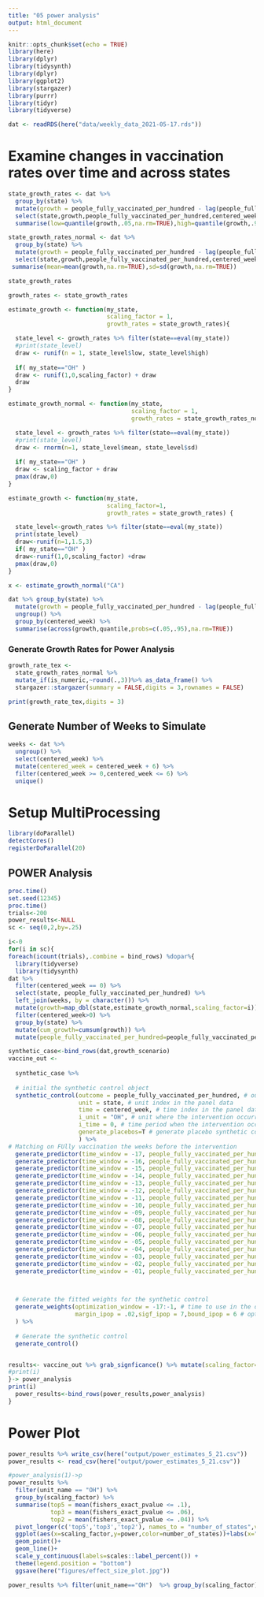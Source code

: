 ```yaml
---
title: "05 power analysis"
output: html_document
---
```


```r
knitr::opts_chunk$set(echo = TRUE)
library(here)
library(dplyr)
library(tidysynth)
library(dplyr)
library(ggplot2)
library(stargazer)
library(purrr)
library(tidyr)
library(tidyverse)

dat <- readRDS(here("data/weekly_data_2021-05-17.rds")) 

```

# Examine changes in vaccination rates over time and across states
```r

state_growth_rates <- dat %>%
  group_by(state) %>%
  mutate(growth = people_fully_vaccinated_per_hundred - lag(people_fully_vaccinated_per_hundred)) %>%
  select(state,growth,people_fully_vaccinated_per_hundred,centered_week) %>%
  summarise(low=quantile(growth,.05,na.rm=TRUE),high=quantile(growth,.95,na.rm=TRUE))

state_growth_rates_normal <- dat %>%
  group_by(state) %>%
  mutate(growth = people_fully_vaccinated_per_hundred - lag(people_fully_vaccinated_per_hundred)) %>%
  select(state,growth,people_fully_vaccinated_per_hundred,centered_week) %>%
 summarise(mean=mean(growth,na.rm=TRUE),sd=sd(growth,na.rm=TRUE))

state_growth_rates

growth_rates <- state_growth_rates

estimate_growth <- function(my_state, 
                            scaling_factor = 1, 
                            growth_rates = state_growth_rates){

  state_level <- growth_rates %>% filter(state==eval(my_state))
  #print(state_level)
  draw <- runif(n = 1, state_level$low, state_level$high)
  
  if( my_state=="OH" )
  draw <- runif(1,0,scaling_factor) + draw
  draw
}

estimate_growth_normal <- function(my_state, 
                                   scaling_factor = 1,
                                   growth_rates = state_growth_rates_normal){

  state_level <- growth_rates %>% filter(state==eval(my_state))
  #print(state_level)
  draw <- rnorm(n=1, state_level$mean, state_level$sd)
  
  if( my_state=="OH" )
  draw <- scaling_factor + draw
  pmax(draw,0)
}

estimate_growth <- function(my_state,
                            scaling_factor=1,
                            growth_rates = state_growth_rates) {

  state_level<-growth_rates %>% filter(state==eval(my_state))
  print(state_level)
  draw<-runif(n=1,1.5,3)
  if( my_state=="OH" )
  draw<-runif(1,0,scaling_factor) +draw
  pmax(draw,0)
}

x <- estimate_growth_normal("CA")

dat %>% group_by(state) %>%
  mutate(growth = people_fully_vaccinated_per_hundred - lag(people_fully_vaccinated_per_hundred)) %>%
  ungroup() %>%
  group_by(centered_week) %>%
  summarise(across(growth,quantile,probs=c(.05,.95),na.rm=TRUE))

```



### Generate Growth Rates for Power Analysis

```r

growth_rate_tex <- 
  state_growth_rates_normal %>% 
  mutate_if(is_numeric,~round(.,3))%>% as_data_frame() %>%
  stargazer::stargazer(summary = FALSE,digits = 3,rownames = FALSE) 

print(growth_rate_tex,digits = 3)

```



## Generate Number of Weeks to Simulate

```r

weeks <- dat %>% 
  ungroup() %>% 
  select(centered_week) %>%
  mutate(centered_week = centered_week + 6) %>% 
  filter(centered_week >= 0,centered_week <= 6) %>%
  unique()

```

# Setup MultiProcessing 
```r

library(doParallel)
detectCores()
registerDoParallel(20)

```

## POWER Analysis

```r
proc.time()
set.seed(12345)
proc.time()
trials<-200
power_results<-NULL
sc <- seq(0,2,by=.25)

i<-0
for(i in sc){
foreach(icount(trials),.combine = bind_rows) %dopar%{
  library(tidyverse)
  library(tidysynth)
dat %>%
  filter(centered_week == 0) %>%
  select(state, people_fully_vaccinated_per_hundred) %>%
  left_join(weeks, by = character()) %>%
  mutate(growth=map_dbl(state,estimate_growth_normal,scaling_factor=i)) %>%
  filter(centered_week>0) %>%
  group_by(state) %>%
  mutate(cum_growth=cumsum(growth)) %>%
  mutate(people_fully_vaccinated_per_hundred=people_fully_vaccinated_per_hundred+cum_growth)->growth_scenario

synthetic_case<-bind_rows(dat,growth_scenario)
vaccine_out <-
  
  synthetic_case %>%
  
  # initial the synthetic control object
  synthetic_control(outcome = people_fully_vaccinated_per_hundred, # outcome
                    unit = state, # unit index in the panel data
                    time = centered_week, # time index in the panel data
                    i_unit = "OH", # unit where the intervention occurred
                    i_time = 0, # time period when the intervention occurred
                    generate_placebos=T # generate placebo synthetic controls (for inference)
                    ) %>%
# Matching on FUlly vaccination the weeks before the intervention  
  generate_predictor(time_window = -17, people_fully_vaccinated_per_hundred17 = people_fully_vaccinated_per_hundred) %>%
  generate_predictor(time_window = -16, people_fully_vaccinated_per_hundred16 = people_fully_vaccinated_per_hundred) %>%
  generate_predictor(time_window = -15, people_fully_vaccinated_per_hundred15 = people_fully_vaccinated_per_hundred) %>%
  generate_predictor(time_window = -14, people_fully_vaccinated_per_hundred14 = people_fully_vaccinated_per_hundred) %>%
  generate_predictor(time_window = -13, people_fully_vaccinated_per_hundred13 = people_fully_vaccinated_per_hundred) %>%
  generate_predictor(time_window = -12, people_fully_vaccinated_per_hundred12 = people_fully_vaccinated_per_hundred) %>%
  generate_predictor(time_window = -11, people_fully_vaccinated_per_hundred11 = people_fully_vaccinated_per_hundred) %>%
  generate_predictor(time_window = -10, people_fully_vaccinated_per_hundred10 = people_fully_vaccinated_per_hundred) %>%
  generate_predictor(time_window = -09, people_fully_vaccinated_per_hundred09 = people_fully_vaccinated_per_hundred) %>%
  generate_predictor(time_window = -08, people_fully_vaccinated_per_hundred08 = people_fully_vaccinated_per_hundred) %>%
  generate_predictor(time_window = -07, people_fully_vaccinated_per_hundred07 = people_fully_vaccinated_per_hundred) %>%
  generate_predictor(time_window = -06, people_fully_vaccinated_per_hundred06 = people_fully_vaccinated_per_hundred) %>%
  generate_predictor(time_window = -05, people_fully_vaccinated_per_hundred05 = people_fully_vaccinated_per_hundred) %>%
  generate_predictor(time_window = -04, people_fully_vaccinated_per_hundred04 = people_fully_vaccinated_per_hundred) %>%
  generate_predictor(time_window = -03, people_fully_vaccinated_per_hundred03 = people_fully_vaccinated_per_hundred) %>%
  generate_predictor(time_window = -02, people_fully_vaccinated_per_hundred02 = people_fully_vaccinated_per_hundred) %>%
  generate_predictor(time_window = -01, people_fully_vaccinated_per_hundred01 = people_fully_vaccinated_per_hundred) %>%


  
  # Generate the fitted weights for the synthetic control
  generate_weights(optimization_window = -17:-1, # time to use in the optimization task
                   margin_ipop = .02,sigf_ipop = 7,bound_ipop = 6 # optimizer options
  ) %>%
  
  # Generate the synthetic control
  generate_control()


results<- vaccine_out %>% grab_signficance() %>% mutate(scaling_factor=i)
#print(i)
}-> power_analysis
print(i)  
  power_results<-bind_rows(power_results,power_analysis)
}
```

# Power Plot
 
```r
power_results %>% write_csv(here("output/power_estimates_5_21.csv"))
power_results <- read_csv(here("output/power_estimates_5_21.csv"))

#power_analysis(1)->p
power_results %>%
  filter(unit_name == "OH") %>%
  group_by(scaling_factor) %>%
  summarise(top5 = mean(fishers_exact_pvalue <= .1), 
            top3 = mean(fishers_exact_pvalue <= .06),
            top2 = mean(fishers_exact_pvalue <= .04)) %>%
  pivot_longer(c('top5','top3','top2'), names_to = "number_of_states",values_to="power") %>%
  ggplot(aes(x=scaling_factor,y=power,color=number_of_states))+labs(x="Effect Size (%) Per Week",y="Power",title = "Power and Effect Size") +
  geom_point()+
  geom_line()+
  scale_y_continuous(labels=scales::label_percent()) +
  theme(legend.position = "bottom")
  ggsave(here("figures/effect_size_plot.jpg"))

power_results %>% filter(unit_name=="OH")  %>% group_by(scaling_factor) %>% summarise(mean(fishers_exact_pvalue<=.05)) %>% write_csv("output/power_results_normal.csv")

```
